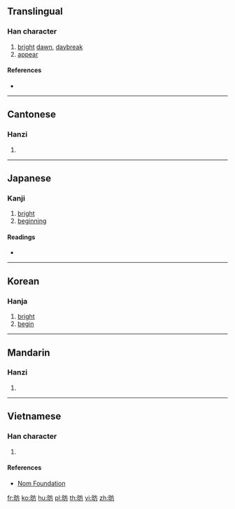 {{character info/new}}
==Translingual==

===Han character===
{{Han char|rn=72|rad=日|as=04|sn=8|four=60027|canj=AYHS|ids=⿰日方}}

# [[bright]] [[dawn]], [[daybreak]]
# [[appear]]

====References====
* {{Han ref|kx=0491.040|dkj=13796|dj=0852.120|hdz=21496.020|uh=6609|ud=26121|bh=CCC4|bd=52420}}

----

==Cantonese==

===Hanzi===
{{yue-hanzi|jyut=[[fong2]]|y=fong2}}

# {{defn|lang=yue|sort=日04}}

----

==Japanese==

===Kanji===
{{ja-kanji|grade=|rs=日04}}

# [[bright]]
# [[beginning]]

====Readings====
* {{ja-readings|on=[[ほう]] (hō)|kun=[[あきらか]] (akiraka), [[はじめ]] (hajime)}}

----

==Korean==

===Hanja===
{{ko-hanja|hangeul=방|eumhun=|rv=bang|mr=pang|y=pang}}

# [[bright]]
# [[begin]]

----

==Mandarin==

===Hanzi===
{{cmn-hanzi|pin=[[fǎng]] ([[fang3]])|wg=fang<sup>3</sup>}}

# {{defn|lang=cmn|sort=日04}}

----

==Vietnamese==

===Han character===
{{vi-readings|rs=日04|hanviet=phưởng}}

# {{defn|lang=vi|sort=日04}}

====References====
* [http://nomfoundation.org/common/nom_details.php?codepoint=6609 Nom Foundation]

[[fr:昉]]
[[ko:昉]]
[[hu:昉]]
[[pl:昉]]
[[th:昉]]
[[vi:昉]]
[[zh:昉]]